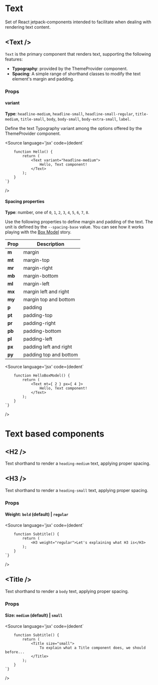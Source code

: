
<Meta title="JS Packages/Components/Text/Readme" />

# Text
Set of React jetpack-components intended to facilitate when dealing with rendering text content.

## <Text /\>

`Text` is the primary component that renders text, supporting the following features:

* **Typography**: provided by the ThemeProvider component.
* **Spacing**: A simple range of shorthand classes to modify the text element's margin and padding.

### Props

#### variant

**Type**: `headline-medium`, `headline-small`, `headline-small-regular`, `title-medium`, `title-small`, `body`, `body-small`, `body-extra-small`, `label`.

Define the text Typography variant among the options offered by the ThemeProvider component.

<Source
	language='jsx'
	code={dedent`
		
		function Hello() {
			return (
				<Text variant="headline-medium">
					Hello, Text component!
				</Text>
			);
		}
	`}
/>

#### Spacing properties

**Type**: number, one of `0`, `1`, `2`, `3`, `4`, `5`, `6`, `7`, `8`.

Use the following properties to define margin and padding of the text. The unit is defined by the `--spacing-base` value.
You can see how it works playing with the [Box Model](./?path=/story/js-packages-components-text--box-model) story.

Prop | Description
---|---
**m** | margin
**mt** | margin-top
**mr** | margin-right
**mb** | margin-bottom
**ml** | margin-left
**mx** | margin left and right
**my** | margin top and bottom
**p** | padding
**pt** | padding-top
**pr** | padding-right
**pb** | padding-bottom
**pl** | padding-left
**px** | padding left and right
**py** | padding top and bottom

<Source
	language='jsx'
	code={dedent`
		
		function HelloBoxModel() {
			return (
				<Text mt={ 2 } px={ 4 }>
					Hello, Text component!
				</Text>
			);
		}
	`}
/>

# Text based components

## <H2 /\>
Text shorthand to render a `heading-medium` text, applying proper spacing.

## <H3 /\>
Text shorthand to render a `heading-small` text, applying proper spacing.

### Props

#### Weight: `bold` (default) | `regular`

<Source
	language='jsx'
	code={dedent`
		
		function Subtitle() {
			return (
				<H3 weight="regular">Let's explaining what H3 is</H3>
			);
		}
	`}
/>

## <Title /\>
Text shorthand to render a `body` text, applying proper spacing.

### Props

#### Size: `medium` (default) | `small`

<Source
	language='jsx'
	code={dedent`
		
		function Subtitle() {
			return (
				<Title size="small">
					To explain what a Title component does, we should before...
				</Title>
			);
		}
	`}
/>
